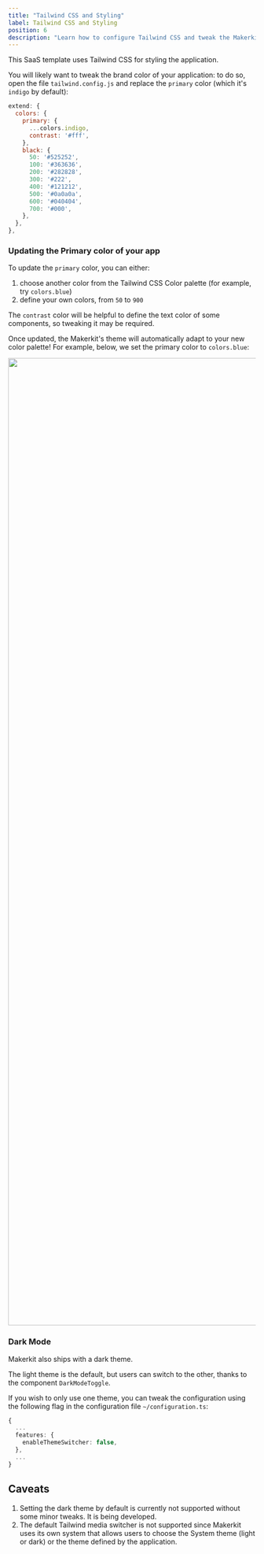 ```yaml
---
title: "Tailwind CSS and Styling"
label: Tailwind CSS and Styling
position: 6
description: "Learn how to configure Tailwind CSS and tweak the Makerkit's theme."
---
```


This SaaS template uses Tailwind CSS for styling the application.

You will likely want to tweak the brand color of your application: to do so, open the file `tailwind.config.js` and replace the `primary` color (which it's `indigo` by default):

```js title="tailwind.config.js"
extend: {
  colors: {
    primary: {
      ...colors.indigo,
      contrast: '#fff',
    },
    black: {
      50: '#525252',
      100: '#363636',
      200: '#282828',
      300: '#222',
      400: '#121212',
      500: '#0a0a0a',
      600: '#040404',
      700: '#000',
    },
  },
},
```

### Updating the Primary color of your app

To update the `primary` color, you can either:

1. choose another color from the Tailwind CSS Color palette (for example, try `colors.blue`)
2. define your own colors, from `50` to `900`

The `contrast` color will be helpful to define the text color of some components, so tweaking it may be required.

Once updated, the Makerkit's theme will automatically adapt to your new color palette! For example, below, we set the primary color to `colors.blue`:

<Image src='/assets/images/posts/blue-dark-theme.webp' width="2842" height="1966" />

### Dark Mode

Makerkit also ships with a dark theme.

The light theme is the default, but users can switch to the other, thanks to the component `DarkModeToggle`.

If you wish to only use one theme, you can tweak the configuration using the following flag in the configuration file `~/configuration.ts`:

```ts title="~/configuration.ts"
{
  ...
  features: {
    enableThemeSwitcher: false,
  },
  ...
}
```

## Caveats

1. Setting the dark theme by default is currently not supported without some minor tweaks. It is being developed.
2. The default Tailwind media switcher is not supported since Makerkit uses its own system that allows users to choose the System theme (light or dark) or the theme defined by the application.